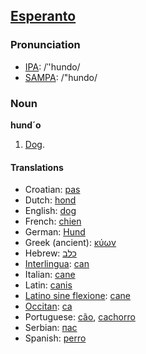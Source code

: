 ==[[Esperanto]]==
===Pronunciation===
*[[w:IPA|IPA]]: /ˈ'hundo/
*[[w:SAMPA|SAMPA]]: /"hundo/

=== Noun ===
'''hund´o'''

# [[Dog]].

====Translations====
*Croatian: [[pas]]
*Dutch: [[hond]]
*English: [[dog]]
*French: [[chien]]
*German: [[Hund]]
*Greek (ancient): [[κύων]]
*Hebrew: [[כלב]]
*[[Interlingua]]: [[can]]
*Italian: [[cane]]
*Latin: [[canis]]
*[[Latino sine flexione]]: [[cane]]
*[[Occitan]]: [[ca]]
*Portuguese: [[cão]], [[cachorro]]
*Serbian: [[пас]]
*Spanish: [[perro]]